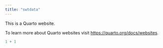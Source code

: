 ```yaml
---
title: "swtdata"
---
```


This is a Quarto website.

To learn more about Quarto websites visit <https://quarto.org/docs/websites>.

```r
1 + 1
```

